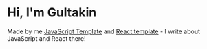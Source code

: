 # Hi, I'm  Gultakin

Made by me [JavaScript Template](https://javascript-ui-search.netlify.app/) and [React template](https://shoppin-react.netlify.app/) - I write about JavaScript and React there!

